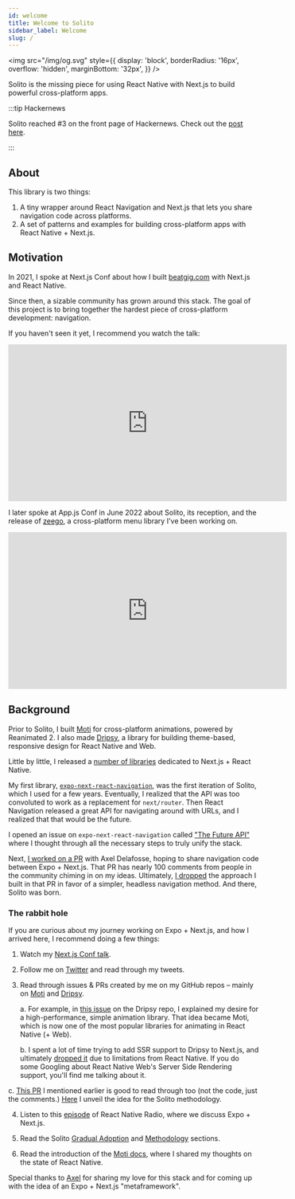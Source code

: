 ```yaml
---
id: welcome
title: Welcome to Solito
sidebar_label: Welcome
slug: /
---
```


<img
  src="/img/og.svg"
  style={{
    display: 'block',
    borderRadius: '16px',
    overflow: 'hidden',
    marginBottom: '32px',
  }}
/>

Solito is the missing piece for using React Native with Next.js to build powerful cross-platform apps.

:::tip Hackernews

Solito reached #3 on the front page of Hackernews. Check out the [post here](https://news.ycombinator.com/item?id=30678100).

:::

## About

This library is two things:

1. A tiny wrapper around React Navigation and Next.js that lets you share navigation code across platforms.
2. A set of patterns and examples for building cross-platform apps with React Native + Next.js.

## Motivation

In 2021, I spoke at Next.js Conf about how I built [beatgig.com](https://beatgig.com) with Next.js and React Native.

Since then, a sizable community has grown around this stack. The goal of this project is to bring together the hardest piece of cross-platform development: navigation.

If you haven't seen it yet, I recommend you watch the talk:

<div style={{ maxWidth: '100%', overflowX: 'auto' }}>
  <iframe
    width="560"
    height="315"
    src="https://www.youtube.com/embed/0lnbdRweJtA"
    title="YouTube video player"
    frameborder="0"
    allow="accelerometer; autoplay; clipboard-write; encrypted-media; gyroscope; picture-in-picture"
    allowfullscreen
  ></iframe>
</div>


I later spoke at App.js Conf in June 2022 about Solito, its reception, and the release of [zeego](https://github.com/nandorojo/zeego), a cross-platform menu library I've been working on.


<div style={{ maxWidth: '100%', overflowX: 'auto' }}>
  <iframe
    width="560"
    height="315"
    src="https://www.youtube.com/embed/0FfvIuSouTU"
    title="YouTube video player"
    frameborder="0"
    allow="accelerometer; autoplay; clipboard-write; encrypted-media; gyroscope; picture-in-picture"
    allowfullscreen
  ></iframe>
</div>


## Background

Prior to Solito, I built [Moti](https://moti.fyi) for cross-platform animations, powered by Reanimated 2. I also made [Dripsy](https://dripsy.xyz), a library for building theme-based, responsive design for React Native and Web.

Little by little, I released a [number of libraries](https://github.com/nandorojo) dedicated to Next.js + React Native.

My first library, [`expo-next-react-navigation`](https://github.com/nandorojo/expo-next-react-navigation), was the first iteration of Solito, which I used for a few years. Eventually, I realized that the API was too convoluted to work as a replacement for `next/router`. Then React Navigation released a great API for navigating around with URLs, and I realized that that would be the future.

I opened an issue on `expo-next-react-navigation` called ["The Future API"](https://github.com/nandorojo/expo-next-react-navigation/issues/68) where I thought through all the necessary steps to truly unify the stack.

Next, [I worked on a PR](https://github.com/axeldelafosse/expo-next-monorepo-example/pull/1) with Axel Delafosse, hoping to share navigation code between Expo + Next.js. That PR has nearly 100 comments from people in the community chiming in on my ideas. Ultimately, [I dropped](https://github.com/axeldelafosse/expo-next-monorepo-example/pull/1#issuecomment-1005969004) the approach I built in that PR in favor of a simpler, headless navigation method. And there, Solito was born.

### The rabbit hole

If you are curious about my journey working on Expo + Next.js, and how I arrived here, I recommend doing a few things:

1. Watch my [Next.js Conf talk](#motivation).
2. Follow me on [Twitter](https://twitter.com/fernandotherojo) and read through my tweets.
3. Read through issues & PRs created by me on my GitHub repos – mainly on [Moti](https://github.com/nandorojo/moti) and [Dripsy](https://github.com/nandorojo/dripsy).

   a. For example, in [this issue](https://github.com/nandorojo/dripsy/issues/46) on the Dripsy repo, I explained my desire for a high-performance, simple animation library. That idea became Moti, which is now one of the most popular libraries for animating in React Native (+ Web).

   b. I spent a lot of time trying to add SSR support to Dripsy to Next.js, and ultimately [dropped it](https://github.com/nandorojo/dripsy/issues/100) due to limitations from React Native. If you do some Googling about React Native Web's Server Side Rendering support, you'll find me talking about it.

 c. [This PR](https://github.com/axeldelafosse/expo-next-monorepo-example/pull/1) I mentioned earlier is good to read through too (not the code, just the comments.) [Here](https://github.com/axeldelafosse/expo-next-monorepo-example/pull/1#issuecomment-1005969004) I unveil the idea for the Solito methodology.

4. Listen to this [episode](https://reactnativeradio.com/episodes/rnr-224-react-native-web-on-nextjs-with-fernando-rojo) of React Native Radio, where we discuss Expo + Next.js.

5. Read the Solito [Gradual Adoption](/gradual-adoption) and [Methodology](/methodology) sections.

6. Read the introduction of the [Moti docs](https://moti.fyi), where I shared my thoughts on the state of React Native.

Special thanks to [Axel](https://axeldelafosse.com) for sharing my love for this stack and for coming up with the idea of an Expo + Next.js "metaframework".
